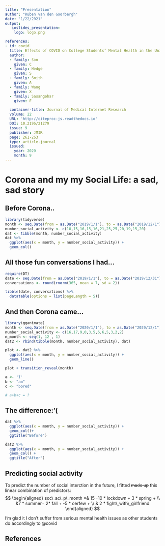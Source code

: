 ```yaml
---
title: "Presentation"
author: "Ruben van den Goorbergh"
date: "1/22/2021"
output:
   ioslides_presentation:
    logo: logo.png

references:
- id: covid
  title: Effects of COVID on College Students’ Mental Health in the United States
  author:
  - family: Son
    given: C
  - family: Hedge
    given: S
  - family: Smith
    given: A
  - family: Wang
    given: X
  - family: Sasangohar
    given: F

  container-title: Journal of Medical Internet Research
  volume: 22
  URL: 'http://citeproc-js.readthedocs.io'
  DOI: 10.2196/21279
  issue: 9
  publisher: JMIR 
  page: 261-263
  type: article-journal
  issued:
    year: 2020
    month: 9
---
```

# Corona and my my Social Life: a sad, sad story

## Before Corona..


```r
library(tidyverse)
month <- seq.Date(from = as.Date("2019/1/1"), to = as.Date("2019/12/1"), by = "month")
number_social_activity <- c(10,15,16,15,16,21,25,25,20,19,15,20)
dat <- tibble(month, number_social_activity)  
dat %>% 
  ggplot(aes(x = month, y = number_social_activity)) +
  geom_col()


```

## All those fun conversations I had...
```r
require(DT)
date <- seq.Date(from = as.Date("2019/1/1"), to = as.Date("2019/12/31"), by = "day")
conversations <- round(rnorm(365, mean = 7, sd = 2))

tibble(date, conversations) %>% 
  datatable(options = list(pageLength = 5))
```

## And then Corona came...
```r
library(gganimate)
month <- seq.Date(from = as.Date("2020/1/1"), to = as.Date("2020/12/1"), by = "month")
number_social_activity <- c(16,17,9,0,3,5,6,6,5,3,2,2)
n_month <- seq(1, 12 , 1)
dat2 <- rbind(tibble(month, number_social_activity), dat)  

plot <- dat2 %>% 
  ggplot(aes(x = month, y = number_social_activity)) +
  geom_line()

plot + transition_reveal(month)
```
```r
a <- 'I'
b <- "am"
c <- "bored"

# a+b+c = ?
```


<div class="columns-2">
## The difference:'(
```r
dat %>% 
  ggplot(aes(x = month, y = number_social_activity)) +
  geom_col()+
  ggtitle("Before")
```
```r
dat2 %>% 
  ggplot(aes(x = month, y = number_social_activity)) +
  geom_col() +
  ggtitle("After")
```
</div>

## Predicting social activity
To predict the number of social interction in the future, I fitted ~~made up~~
this linear combination of predictors: 
$$
\begin{aligned}
soc\_ac\_p\_month =& 15 -10 * lockdown + 3 * spring +  \\ &7 * summer+ 2* fall + -5 * cerfew + \\ & 2 * fight\_with\_girlfriend
\end{aligned}
$$

I'm glad it I don't suffer from serious mental health issues as other students do
accordingly to @covid

## References

